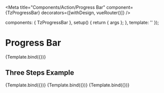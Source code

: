 


<Meta title="Components/Action/Progress Bar" component={TzProgressBar} decorators={[withDesign, vueRouter()]} />

  components: { TzProgressBar },
  setup() {
    return { args };
  },
  template: '<tz-progress-bar v-bind="args" />'
});

# Progress Bar

<Canvas withSource>
  <Story
    name="Default"
    args={{
      steps: [...exampleSteps],
      selectedStepIndex: 0
    }}
    parameters={{
      chromatic: { viewports: MobileViewports }
    }}
  >
    {Template.bind({})}
  </Story>
</Canvas>

<ArgsTable story="Default" />

## Three Steps Example

<Canvas withSource isColumn>
  <Story
    name="Step 1"
    args={{
      steps: [...exampleSteps],
      selectedStepIndex: 0
    }}
  >
    {Template.bind({})}
  </Story>
  <Story
    name="Step 2"
    args={{
      steps: [...exampleSteps],
      selectedStepIndex: 1
    }}
    parameters={{
      chromatic: { viewports: MobileViewports }
    }}
  >
    {Template.bind({})}
  </Story>
  <Story
    name="Step 3"
    args={{
      steps: [...exampleSteps],
      selectedStepIndex: 2
    }}
    parameters={{
      chromatic: { viewports: MobileViewports }
    }}
  >
    {Template.bind({})}
  </Story>
</Canvas>
